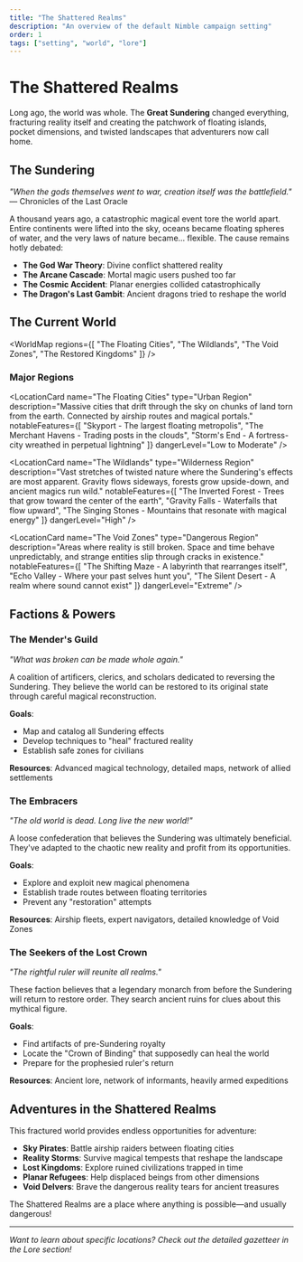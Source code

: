 ```yaml
---
title: "The Shattered Realms"
description: "An overview of the default Nimble campaign setting"
order: 1
tags: ["setting", "world", "lore"]
---
```



# The Shattered Realms

Long ago, the world was whole. The **Great Sundering** changed everything, fracturing reality itself and creating the patchwork of floating islands, pocket dimensions, and twisted landscapes that adventurers now call home.

## The Sundering

*"When the gods themselves went to war, creation itself was the battlefield."*
— Chronicles of the Last Oracle

A thousand years ago, a catastrophic magical event tore the world apart. Entire continents were lifted into the sky, oceans became floating spheres of water, and the very laws of nature became... flexible. The cause remains hotly debated:

- **The God War Theory**: Divine conflict shattered reality
- **The Arcane Cascade**: Mortal magic users pushed too far
- **The Cosmic Accident**: Planar energies collided catastrophically
- **The Dragon's Last Gambit**: Ancient dragons tried to reshape the world

## The Current World

<WorldMap 
  regions={[
    "The Floating Cities",
    "The Wildlands", 
    "The Void Zones",
    "The Restored Kingdoms"
  ]} 
/>

### Major Regions

<LocationCard
  name="The Floating Cities"
  type="Urban Region"
  description="Massive cities that drift through the sky on chunks of land torn from the earth. Connected by airship routes and magical portals."
  notableFeatures={[
    "Skyport - The largest floating metropolis",
    "The Merchant Havens - Trading posts in the clouds", 
    "Storm's End - A fortress-city wreathed in perpetual lightning"
  ]}
  dangerLevel="Low to Moderate"
/>

<LocationCard
  name="The Wildlands" 
  type="Wilderness Region"
  description="Vast stretches of twisted nature where the Sundering's effects are most apparent. Gravity flows sideways, forests grow upside-down, and ancient magics run wild."
  notableFeatures={[
    "The Inverted Forest - Trees that grow toward the center of the earth",
    "Gravity Falls - Waterfalls that flow upward",
    "The Singing Stones - Mountains that resonate with magical energy"
  ]}
  dangerLevel="High"
/>

<LocationCard
  name="The Void Zones"
  type="Dangerous Region" 
  description="Areas where reality is still broken. Space and time behave unpredictably, and strange entities slip through cracks in existence."
  notableFeatures={[
    "The Shifting Maze - A labyrinth that rearranges itself",
    "Echo Valley - Where your past selves hunt you",
    "The Silent Desert - A realm where sound cannot exist"
  ]}
  dangerLevel="Extreme"
/>

## Factions & Powers

### The Mender's Guild
*"What was broken can be made whole again."*

A coalition of artificers, clerics, and scholars dedicated to reversing the Sundering. They believe the world can be restored to its original state through careful magical reconstruction.

**Goals**: 
- Map and catalog all Sundering effects
- Develop techniques to "heal" fractured reality
- Establish safe zones for civilians

**Resources**: Advanced magical technology, detailed maps, network of allied settlements

### The Embracers
*"The old world is dead. Long live the new world!"*

A loose confederation that believes the Sundering was ultimately beneficial. They've adapted to the chaotic new reality and profit from its opportunities.

**Goals**:
- Explore and exploit new magical phenomena
- Establish trade routes between floating territories  
- Prevent any "restoration" attempts

**Resources**: Airship fleets, expert navigators, detailed knowledge of Void Zones

### The Seekers of the Lost Crown
*"The rightful ruler will reunite all realms."*

These faction believes that a legendary monarch from before the Sundering will return to restore order. They search ancient ruins for clues about this mythical figure.

**Goals**:
- Find artifacts of pre-Sundering royalty
- Locate the "Crown of Binding" that supposedly can heal the world
- Prepare for the prophesied ruler's return

**Resources**: Ancient lore, network of informants, heavily armed expeditions

## Adventures in the Shattered Realms

This fractured world provides endless opportunities for adventure:

- **Sky Pirates**: Battle airship raiders between floating cities
- **Reality Storms**: Survive magical tempests that reshape the landscape
- **Lost Kingdoms**: Explore ruined civilizations trapped in time
- **Planar Refugees**: Help displaced beings from other dimensions
- **Void Delvers**: Brave the dangerous reality tears for ancient treasures

The Shattered Realms are a place where anything is possible—and usually dangerous!

---

*Want to learn about specific locations? Check out the detailed gazetteer in the Lore section!*